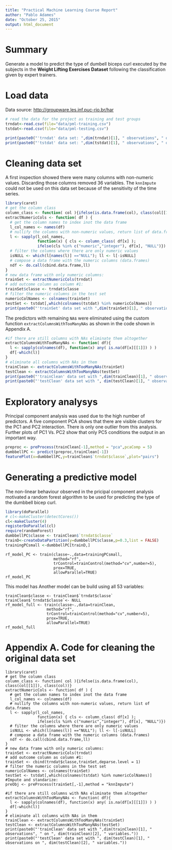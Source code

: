 ```yaml
---
title: "Practical Machine Learning Course Report"
author: "Pablo Adames"
date: "October 25, 2015"
output: html_document
---
```


# Summary

Generate a  model  to predict the type of  dumbell biceps curl 
executed by the subjects in the __Weight Lifting Exercises Dataset__
following the classification given by expert trainers. 


# Load data

Data source: [http://groupware.les.inf.puc-rio.br/har](http://groupware.les.inf.puc-rio.br/har)

```r
# read the data for the project as training and test groups
trndat<-read.csv(file="data/pml-training.csv")
tstdat<-read.csv(file="data/pml-testing.csv")
```
```r
print(paste0("'trndat' data set: ",dim(trndat)[1], " observations", " on ", dim(trndat)[2]-1, " predictors."))
print(paste0("'tstdat' data set: ",dim(tstdat)[1], " observations", " on ", dim(tstdat)[2]-1, " predictors."))
```

# Cleaning data set

A first inspection showed there were many columns with 
non-numeric values. Discarding those columns removed 36 variables.
The `knnImpute` could not be used on this data set because of the
sensitivity of the time series. 

```r
library(caret)
# get the column class
column_class <- function( col ){ifelse(is.data.frame(col), class(col[[1]]), class(col))}
extractNumericCols <- function( df ) {
  # get the column names to index inot the data frame
  l_col_names <- names(df)
  # nullify the columns with non-numeric values, return list of data.frames
  l <- sapply(l_col_names, 
              function(x) { cls <- column_class( df[x] );
              ifelse(cls %in% c("numeric","integer"), df[x], "NULL")})
  # filter the columns where there are only numeric values
  isNULL <- which(l[names(l)] =="NULL"); ll <- l[-isNULL] 
  # compose a data frame with the numeric columns (data.frames)
  ndf <- do.call(cbind.data.frame,ll)
}
# new data frame with only numeric columns:
trainSet <- extractNumericCols(trndat)
# add outcome column as column #1:
trainSet$classe <- trndat$classe
# filter the numeric columns in the test set
numericColNames <- colnames(trainSet)
testSet <- tstdat[,which(colnames(tstdat) %in% numericColNames)]
print(paste0("'trainSet' data set with ",dim(trainSet)[1], " observations", " on ", dim(trainSet)[2]-1, " predictors."))
```
The predictors with remaining `NA`s were eliminated
using the custom function `extractColumnsWithTooManyNAs` as shown in the
code shown in Appendix A.

```r
#if there are still columns with NAs eliminate them altogether
extractColumnsWithTooManyNAs <- function( df){
  l <- sapply(colnames(df), function(x) any( is.na(df[x][[1]]) ) )
  df[-which(l)]
}
# eliminate all columns with NAs in them
trainClean <- extractColumnsWithTooManyNAs(trainSet)
testClean <- extractColumnsWithTooManyNAs(testSet)
print(paste0("'trainClean' data set with ",dim(trainClean)[1], " observations", " on ", dim(trainClean)[2]-1, " variables."))
print(paste0("'testClean' data set with ", dim(testClean)[1], " observations on ", dim(testClean)[2], " variables."))
```


# Exploratory analysys

Principal component analysis was used due to the high number of predictors.
A five component PCA shows that there are visible clusters for the PC1 and PC2 
interaction. There is only one outlier from this analysis. Further plots of PC1
Vs. PC2 show that only PC5 conditions the output in an important way.

```r
preproc <- preProcess(trainClean[-1],method = "pca",pcaComp = 5)
dumbbellPC <- predict(preproc,trainClean[-1])
featurePlot(x=dumbbellPC,y=trainClean$`trndat$classe`,plot="pairs")
```

# Generating a predictive model

The non-linear behaviour observed in the pricipal component analysis
motivated a random forest algorithm to be used for predicting the
type of the dumbbell bicep curl.

```r
library(doParallel)
# cl<-makeCluster(detectCores())
cl<-makeCluster(4)
registerDoParallel(cl)
require(randomForest)
dumbbellPC$classe <- trainClean$`trndat$classe`
trainD<-createDataPartition(y=dumbbellPC$classe,p=0.3,list = FALSE)
trainingPCsmall <-dumbbellPC[trainD,]
```
```
rf_model_PC <- train(classe~.,data=trainingPCsmall,
                     method="rf",
                     trControl=trainControl(method="cv",number=5),
                     prox=TRUE,
                     allowParallel=TRUE)
rf_model_PC
```
This model has 
Another model can be build using all 53 variables:

```
trainClean$classe <- trainClean$`trndat$classe`
trainClean$`trndat$classe`<- NULL
rf_model_full <- train(classe~.,data=trainClean,
                  method="rf",
                  trControl=trainControl(method="cv",number=5),
                  prox=TRUE,
                  allowParallel=TRUE)
rf_model_full
```


# Appendix A. Code for cleaning the original data set


```
library(caret)
# get the column class
column_class <- function( col ){ifelse(is.data.frame(col), class(col[[1]]), class(col))}
extractNumericCols <- function( df ) {
  # get the column names to index inot the data frame
  l_col_names <- colnames(df)
  # nullify the columns with non-numeric values, return list of data.frames
  l <- sapply(l_col_names, 
              function(x) { cls <- column_class( df[x] );
              ifelse(cls %in% c("numeric","integer"), df[x], "NULL")})
  # filter the columns where there are only numeric values
  isNULL <- which(l[names(l)] =="NULL"); ll <- l[-isNULL] 
  # compose a data frame with the numeric columns (data.frames)
  ndf <- do.call(cbind.data.frame,ll)
}
# new data frame with only numeric columns:
trainSet <- extractNumericCols(trndat)
# add outcome column as column #1:
trainSet <- cbind(trndat$classe,trainSet,deparse.level = 1)
# filter the numeric columns in the test set
numericColNames <- colnames(trainSet)
testSet <- tstdat[,which(colnames(tstdat) %in% numericColNames)]
#Impute and standarize:
preObj <- preProcess(trainSet[,-1],method = "knnImpute")

#if there are still columns with NAs eliminate them altogether
extractColumnsWithTooManyNAs <- function( df){
  l <- sapply(colnames(df), function(x) any( is.na(df[x][[1]]) ) )
  df[-which(l)]
}
# eliminate all columns with NAs in them
trainClean <- extractColumnsWithTooManyNAs(trainSet)
testClean <- extractColumnsWithTooManyNAs(testSet)
print(paste0("'trainClean' data set with ",dim(trainClean)[1], " observations", " on ", dim(trainClean)[2], " variables."))
print(paste0("'testClean' data set with ", dim(testClean)[1], " observations on ", dim(testClean)[2], " variables."))
```


